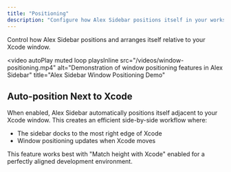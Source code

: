 ```yaml
---
title: "Positioning"
description: "Configure how Alex Sidebar positions itself in your workspace"
---
```


Control how Alex Sidebar positions and arranges itself relative to your Xcode window.

<video
  autoPlay
  muted
  loop
  playsInline
  src="/videos/window-positioning.mp4"
  alt="Demonstration of window positioning features in Alex Sidebar"
  title="Alex Sidebar Window Positioning Demo"
></video>

## Auto-position Next to Xcode

When enabled, Alex Sidebar automatically positions itself adjacent to your Xcode window. This creates an efficient side-by-side workflow where:

- The sidebar docks to the most right edge of Xcode
- Window positioning updates when Xcode moves

<Tip>
  This feature works best with "Match height with Xcode" enabled for a perfectly
  aligned development environment.
</Tip>